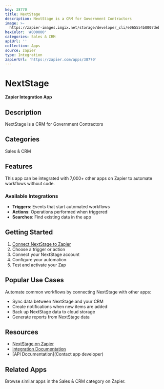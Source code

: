 ```yaml
---
key: 38770
title: NextStage
description: NextStage is a CRM for Government Contractors
image: >-
  https://zapier-images.imgix.net/storage/developer_cli/e065554b8007debb0421d33ea1c3f302_2.png?auto=format%2Ccompress&ixlib=python-3.0.0&q=50
hexColor: '#000000'
categories: Sales & CRM
apiUrl: ''
collection: Apps
source: zapier
type: Integration
zapierUrl: 'https://zapier.com/apps/38770'
---
```

# NextStage

**Zapier Integration App**

## Description

NextStage is a CRM for Government Contractors

## Categories

Sales & CRM

## Features

This app can be integrated with 7,000+ other apps on Zapier to automate workflows without code.

### Available Integrations

- **Triggers**: Events that start automated workflows
- **Actions**: Operations performed when triggered
- **Searches**: Find existing data in the app

## Getting Started

1. [Connect NextStage to Zapier](https://zapier.com/apps/38770)
2. Choose a trigger or action
3. Connect your NextStage account
4. Configure your automation
5. Test and activate your Zap

## Popular Use Cases

Automate common workflows by connecting NextStage with other apps:

- Sync data between NextStage and your CRM
- Create notifications when new items are added
- Back up NextStage data to cloud storage
- Generate reports from NextStage data

## Resources

- [NextStage on Zapier](https://zapier.com/apps/38770)
- [Integration Documentation](https://zapier.com/apps/38770/integrations)
- [API Documentation](Contact app developer)

## Related Apps

Browse similar apps in the Sales & CRM category on Zapier.
